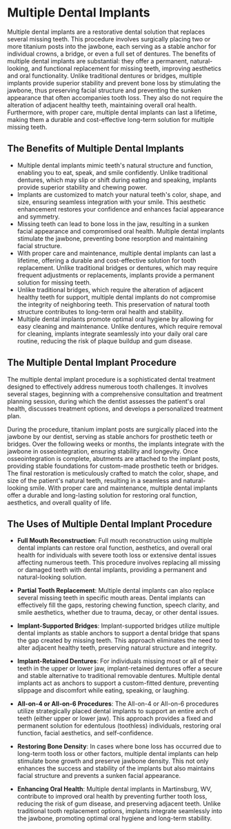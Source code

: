 # Multiple Dental Implants

Multiple dental implants are a restorative dental solution that replaces several missing teeth. This procedure involves surgically placing two or more titanium posts into the jawbone, each serving as a stable anchor for individual crowns, a bridge, or even a full set of dentures. The benefits of multiple dental implants are substantial: they offer a permanent, natural-looking, and functional replacement for missing teeth, improving aesthetics and oral functionality. Unlike traditional dentures or bridges, multiple implants provide superior stability and prevent bone loss by stimulating the jawbone, thus preserving facial structure and preventing the sunken appearance that often accompanies tooth loss. They also do not require the alteration of adjacent healthy teeth, maintaining overall oral health. Furthermore, with proper care, multiple dental implants can last a lifetime, making them a durable and cost-effective long-term solution for multiple missing teeth. 

## The Benefits of Multiple Dental Implants 
- Multiple dental implants mimic teeth's natural structure and function, enabling you to eat, speak, and smile confidently. Unlike traditional dentures, which may slip or shift during eating and speaking, implants provide superior stability and chewing power. 
- Implants are customized to match your natural teeth's color, shape, and size, ensuring seamless integration with your smile. This aesthetic enhancement restores your confidence and enhances facial appearance and symmetry. 
- Missing teeth can lead to bone loss in the jaw, resulting in a sunken facial appearance and compromised oral health. Multiple dental implants stimulate the jawbone, preventing bone resorption and maintaining facial structure. 
- With proper care and maintenance, multiple dental implants can last a lifetime, offering a durable and cost-effective solution for tooth replacement. Unlike traditional bridges or dentures, which may require frequent adjustments or replacements, implants provide a permanent solution for missing teeth. 
- Unlike traditional bridges, which require the alteration of adjacent healthy teeth for support, multiple dental implants do not compromise the integrity of neighboring teeth. This preservation of natural tooth structure contributes to long-term oral health and stability. 
- Multiple dental implants promote optimal oral hygiene by allowing for easy cleaning and maintenance. Unlike dentures, which require removal for cleaning, implants integrate seamlessly into your daily oral care routine, reducing the risk of plaque buildup and gum disease. 

## The Multiple Dental Implant Procedure

The multiple dental implant procedure is a sophisticated dental treatment designed to effectively address numerous tooth challenges. It involves several stages, beginning with a comprehensive consultation and treatment planning session, during which the dentist assesses the patient's oral health, discusses treatment options, and develops a personalized treatment plan. 

During the procedure, titanium implant posts are surgically placed into the jawbone by our dentist, serving as stable anchors for prosthetic teeth or bridges. Over the following weeks or months, the implants integrate with the jawbone in osseointegration, ensuring stability and longevity. Once osseointegration is complete, abutments are attached to the implant posts, providing stable foundations for custom-made prosthetic teeth or bridges. The final restoration is meticulously crafted to match the color, shape, and size of the patient's natural teeth, resulting in a seamless and natural-looking smile. With proper care and maintenance, multiple dental implants offer a durable and long-lasting solution for restoring oral function, aesthetics, and overall quality of life. 

## The Uses of Multiple Dental Implant Procedure 

- **Full Mouth Reconstruction**: Full mouth reconstruction using multiple dental implants can restore oral function, aesthetics, and overall oral health for individuals with severe tooth loss or extensive dental issues affecting numerous teeth. This procedure involves replacing all missing or damaged teeth with dental implants, providing a permanent and natural-looking solution. 

- **Partial Tooth Replacement**: Multiple dental implants can also replace several missing teeth in specific mouth areas. Dental implants can effectively fill the gaps, restoring chewing function, speech clarity, and smile aesthetics, whether due to trauma, decay, or other dental issues. 

- **Implant-Supported Bridges**: Implant-supported bridges utilize multiple dental implants as stable anchors to support a dental bridge that spans the gap created by missing teeth. This approach eliminates the need to alter adjacent healthy teeth, preserving natural structure and integrity. 

- **Implant-Retained Dentures**: For individuals missing most or all of their teeth in the upper or lower jaw, implant-retained dentures offer a secure and stable alternative to traditional removable dentures. Multiple dental implants act as anchors to support a custom-fitted denture, preventing slippage and discomfort while eating, speaking, or laughing. 

- **All-on-4 or All-on-6 Procedures**: The All-on-4 or All-on-6 procedures utilize strategically placed dental implants to support an entire arch of teeth (either upper or lower jaw). This approach provides a fixed and permanent solution for edentulous (toothless) individuals, restoring oral function, facial aesthetics, and self-confidence. 

- **Restoring Bone Density**: In cases where bone loss has occurred due to long-term tooth loss or other factors, multiple dental implants can help stimulate bone growth and preserve jawbone density. This not only enhances the success and stability of the implants but also maintains facial structure and prevents a sunken facial appearance. 

- **Enhancing Oral Health**: Multiple dental implants in Martinsburg, WV, contribute to improved oral health by preventing further tooth loss, reducing the risk of gum disease, and preserving adjacent teeth. Unlike traditional tooth replacement options, implants integrate seamlessly into the jawbone, promoting optimal oral hygiene and long-term stability. 

